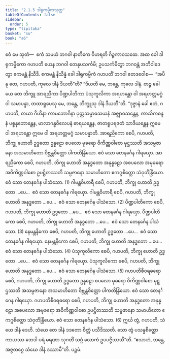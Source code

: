 ```yaml
---
title: "2.1.5 ဒါရုကမ္မိကသုတ္တ"
tableOfContents: false
sidebar:
  order: 5
type: "tipitaka"
basket: "su"
book: "a6"
---
```



<DynamicBreadcrumb />

<Division number="59" book="a6" e="ch" v="16" p="343">

<Paragraph number="506" book="a6">
ဧဝံ မေ သုတံ—  ဧကံ သမယံ ဘဂဝါ နာတိကေ ဝိဟရတိ ဂိဉ္ဇကာဝသထေ. အထ ခေါ ဒါရုကမ္မိကော ဂဟပတိ ယေန ဘဂဝါ တေနုပသင်္ကမိ; ဥပသင်္ကမိတွာ ဘဂဝန္တံ အဘိဝါဒေတွာ ဧကမန္တံ နိသီဒိ. ဧကမန္တံ နိသိန္နံ ခေါ ဒါရုကမ္မိကံ ဂဟပတိံ ဘဂဝါ ဧတဒဝေါစ—  “အပိ နု တေ, ဂဟပတိ, ကုလေ ဒါနံ ဒီယတီ”တိ? “ဒီယတိ မေ, ဘန္တေ, ကုလေ ဒါနံ. တဉ္စ ခေါ ယေ တေ ဘိက္ခူ အာရညိကာ ပိဏ္ဍပါတိကာ ပံသုကူလိကာ အရဟန္တော ဝါ အရဟတ္တမဂ္ဂံ ဝါ သမာပန္နာ, တထာရူပေသု မေ, ဘန္တေ, ဘိက္ခူသု ဒါနံ ဒီယတီ”တိ.
</Paragraph>

<Paragraph number="507" book="a6">
“ဒုဇ္ဇာနံ ခေါ ဧတံ, ဂဟပတိ, တယာ ဂိဟိနာ ကာမဘောဂိနာ ပုတ္တသမ္ဗာဓသယနံ အဇ္ဈာဝသန္တေန, ကာသိကစန္ဒနံ ပစ္စနုဘောန္တေန, မာလာဂန္ဓဝိလေပနံ ဓာရယန္တေန, ဇာတရူပရဇတံ သာဒိယန္တေန ဣမေ ဝါ အရဟန္တော ဣမေ ဝါ အရဟတ္တမဂ္ဂံ သမာပန္နာတိ.
</Paragraph>

<Paragraph number="508" book="a6">
အာရညိကော စေပိ, ဂဟပတိ, ဘိက္ခု ဟောတိ ဥဒ္ဓတော ဥန္နဠော စပလော မုခရော ဝိကိဏ္ဏဝါစော မုဋ္ဌဿတိ အသမ္ပဇာနော အသမာဟိတော ဝိဗ္ဘန္တစိတ္တော ပါကတိန္ဒြိယော. ဧဝံ သော တေနင်္ဂေန ဂါရယှော. အာရညိကော စေပိ, ဂဟပတိ, ဘိက္ခု ဟောတိ အနုဒ္ဓတော အနုန္နဠော အစပလော အမုခရော အဝိကိဏ္ဏဝါစော ဥပဋ္ဌိတဿတိ သမ္ပဇာနော သမာဟိတော ဧကဂ္ဂစိတ္တော သံဝုတိန္ဒြိယော. ဧဝံ သော တေနင်္ဂေန ပါသံသော. (1)
</Paragraph>

<Paragraph number="509" book="a6">
ဂါမန္တဝိဟာရီ စေပိ, ဂဟပတိ, ဘိက္ခု ဟောတိ ဥဒ္ဓတော …ပေ…  ဧဝံ သော တေနင်္ဂေန ဂါရယှော. ဂါမန္တဝိဟာရီ စေပိ, ဂဟပတိ, ဘိက္ခု ဟောတိ အနုဒ္ဓတော …ပေ…  ဧဝံ သော တေနင်္ဂေန ပါသံသော. (2)
</Paragraph>

<Paragraph number="510" book="a6">
ပိဏ္ဍပါတိကော စေပိ, ဂဟပတိ, ဘိက္ခု ဟောတိ ဥဒ္ဓတော …ပေ…  ဧဝံ သော တေနင်္ဂေန ဂါရယှော. ပိဏ္ဍပါတိကော စေပိ, ဂဟပတိ, ဘိက္ခု ဟောတိ အနုဒ္ဓတော …ပေ…  ဧဝံ သော တေနင်္ဂေန ပါသံသော. (3)
</Paragraph>

<Paragraph number="511" book="a6">
နေမန္တနိကော စေပိ, ဂဟပတိ, ဘိက္ခု ဟောတိ ဥဒ္ဓတော …ပေ…  ဧဝံ သော တေနင်္ဂေန ဂါရယှော. နေမန္တနိကော စေပိ, ဂဟပတိ, ဘိက္ခု ဟောတိ အနုဒ္ဓတော …ပေ…  ဧဝံ သော တေနင်္ဂေန ပါသံသော. (4)
</Paragraph>

<Paragraph number="512" book="a6">
ပံသုကူလိကော စေပိ, ဂဟပတိ, ဘိက္ခု ဟောတိ ဥဒ္ဓတော …ပေ…  ဧဝံ သော တေနင်္ဂေန ဂါရယှော. ပံသုကူလိကော စေပိ, ဂဟပတိ, ဘိက္ခု ဟောတိ အနုဒ္ဓတော …ပေ…  ဧဝံ သော တေနင်္ဂေန ပါသံသော. (5)
</Paragraph>

<Paragraph number="513" book="a6">
ဂဟပတိစီဝရဓရော စေပိ, ဂဟပတိ, ဘိက္ခု ဟောတိ ဥဒ္ဓတော ဥန္နဠော စပလော မုခရော ဝိကိဏ္ဏဝါစော မုဋ္ဌဿတိ အသမ္ပဇာနော အသမာဟိတော ဝိဗ္ဘန္တစိတ္တော ပါကတိန္ဒြိယော. ဧဝံ သော တေနင်္ဂေန ဂါရယှော. ဂဟပတိစီဝရဓရော စေပိ, ဂဟပတိ, ဘိက္ခု ဟောတိ အနုဒ္ဓတော အနုန္နဠော အစပလော အမုခရော အဝိကိဏ္ဏဝါစော ဥပဋ္ဌိတဿတိ သမ္ပဇာနော သမာဟိတော ဧကဂ္ဂစိတ္တော သံဝုတိန္ဒြိယော. ဧဝံ သော တေနင်္ဂေန ပါသံသော. (6)
</Paragraph>

<Paragraph number="514" book="a6">
ဣင်္ဃ တွံ, ဂဟပတိ, သံဃေ ဒါနံ ဒေဟိ. သံဃေ တေ ဒါနံ ဒဒတော စိတ္တံ ပသီဒိဿတိ. သော တွံ ပသန္နစိတ္တော ကာယဿ ဘေဒါ ပရံ မရဏာ သုဂတိံ သဂ္ဂံ လောကံ ဥပပဇ္ဇိဿသီ”တိ. “ဧသာဟံ, ဘန္တေ, အဇ္ဇတဂ္ဂေ သံဃေ ဒါနံ ဒဿာမီ”တိ.

</Paragraph>
</Division>

<Paragraph number="515" type="center" book="a6">
ပဉ္စမံ.
</Paragraph>